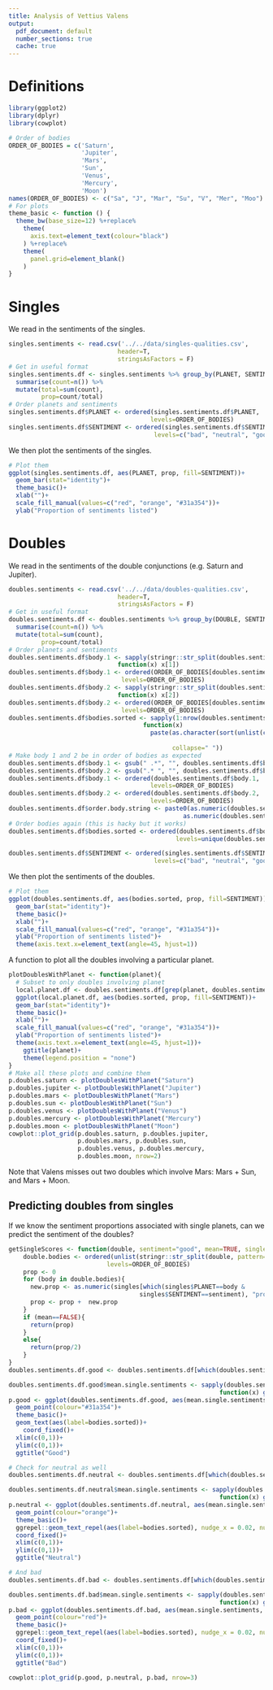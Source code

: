 ```yaml
---
title: Analysis of Vettius Valens 
output: 
  pdf_document: default
  number_sections: true
  cache: true
---
```


# Definitions

```r
library(ggplot2)
library(dplyr)
library(cowplot)

```

```r
# Order of bodies
ORDER_OF_BODIES = c('Saturn',
                    'Jupiter',
                    'Mars',
                    'Sun',
                    'Venus',
                    'Mercury',
                    'Moon')
names(ORDER_OF_BODIES) <- c("Sa", "J", "Mar", "Su", "V", "Mer", "Moo")
# For plots
theme_basic <- function () { 
  theme_bw(base_size=12) %+replace% 
    theme(
      axis.text=element_text(colour="black")
    ) %+replace% 
    theme(
      panel.grid=element_blank()
    )
}
```

# Singles

We read in the sentiments of the singles. 

```r
singles.sentiments <- read.csv('../../data/singles-qualities.csv', 
                              header=T, 
                              stringsAsFactors = F)
# Get in useful format
singles.sentiments.df <- singles.sentiments %>% group_by(PLANET, SENTIMENT) %>%
  summarise(count=n()) %>%
  mutate(total=sum(count),
         prop=count/total)
# Order planets and sentiments
singles.sentiments.df$PLANET <- ordered(singles.sentiments.df$PLANET, 
                                       levels=ORDER_OF_BODIES)
singles.sentiments.df$SENTIMENT <- ordered(singles.sentiments.df$SENTIMENT,
                                        levels=c("bad", "neutral", "good"))
```

We then plot the sentiments of the singles. 

```r
# Plot them
ggplot(singles.sentiments.df, aes(PLANET, prop, fill=SENTIMENT))+
  geom_bar(stat="identity")+
  theme_basic()+
  xlab("")+
  scale_fill_manual(values=c("red", "orange", "#31a354"))+
  ylab("Proportion of sentiments listed")
```

# Doubles

We read in the sentiments of the double conjunctions (e.g. Saturn and Jupiter). 

```r
doubles.sentiments <- read.csv('../../data/doubles-qualities.csv', 
                              header=T, 
                              stringsAsFactors = F)
# Get in useful format
doubles.sentiments.df <- doubles.sentiments %>% group_by(DOUBLE, SENTIMENT) %>%
  summarise(count=n()) %>%
  mutate(total=sum(count),
         prop=count/total)
# Order planets and sentiments
doubles.sentiments.df$body.1 <- sapply(stringr::str_split(doubles.sentiments.df$DOUBLE, pattern=" "),
                              function(x) x[1])
doubles.sentiments.df$body.1 <- ordered(ORDER_OF_BODIES[doubles.sentiments.df$body.1], 
                               levels=ORDER_OF_BODIES)
doubles.sentiments.df$body.2 <- sapply(stringr::str_split(doubles.sentiments.df$DOUBLE, pattern=" "),
                              function(x) x[2])
doubles.sentiments.df$body.2 <- ordered(ORDER_OF_BODIES[doubles.sentiments.df$body.2],
                               levels=ORDER_OF_BODIES)
doubles.sentiments.df$bodies.sorted <- sapply(1:nrow(doubles.sentiments.df),
                                     function(x)
                                       paste(as.character(sort(unlist(c(doubles.sentiments.df[x,"body.1"], 
                                                                        doubles.sentiments.df[x,"body.2"])))),
                                             collapse=" "))
# Make body 1 and 2 be in order of bodies as expected
doubles.sentiments.df$body.1 <- gsub(" .*", "", doubles.sentiments.df$bodies.sorted)
doubles.sentiments.df$body.2 <- gsub(".* ", "", doubles.sentiments.df$bodies.sorted)
doubles.sentiments.df$body.1 <- ordered(doubles.sentiments.df$body.1,
                                       levels=ORDER_OF_BODIES)
doubles.sentiments.df$body.2 <- ordered(doubles.sentiments.df$body.2,
                                       levels=ORDER_OF_BODIES)
doubles.sentiments.df$order.body.string <- paste0(as.numeric(doubles.sentiments.df$body.1),
                                                as.numeric(doubles.sentiments.df$body.2))
# Order bodies again (this is hacky but it works)
doubles.sentiments.df$bodies.sorted <- ordered(doubles.sentiments.df$bodies.sorted,
                                              levels=unique(doubles.sentiments.df$bodies.sorted[order(doubles.sentiments.df$order.body.string)]))

doubles.sentiments.df$SENTIMENT <- ordered(singles.sentiments.df$SENTIMENT,
                                        levels=c("bad", "neutral", "good"))
```

We then plot the sentiments of the doubles. 

```r
# Plot them
ggplot(doubles.sentiments.df, aes(bodies.sorted, prop, fill=SENTIMENT))+
  geom_bar(stat="identity")+
  theme_basic()+
  xlab("")+
  scale_fill_manual(values=c("red", "orange", "#31a354"))+
  ylab("Proportion of sentiments listed")+
  theme(axis.text.x=element_text(angle=45, hjust=1))
```

A function to plot all the doubles involving a particular planet. 


```r
plotDoublesWithPlanet <- function(planet){
  # Subset to only doubles involving planet
  local.planet.df <- doubles.sentiments.df[grep(planet, doubles.sentiments.df$bodies.sorted),]
  ggplot(local.planet.df, aes(bodies.sorted, prop, fill=SENTIMENT))+
  geom_bar(stat="identity")+
  theme_basic()+
  xlab("")+
  scale_fill_manual(values=c("red", "orange", "#31a354"))+
  ylab("Proportion of sentiments listed")+
  theme(axis.text.x=element_text(angle=45, hjust=1))+
    ggtitle(planet)+
    theme(legend.position = "none")
}
# Make all these plots and combine them
p.doubles.saturn <- plotDoublesWithPlanet("Saturn")
p.doubles.jupiter <- plotDoublesWithPlanet("Jupiter")
p.doubles.mars <- plotDoublesWithPlanet("Mars")
p.doubles.sun <- plotDoublesWithPlanet("Sun")
p.doubles.venus <- plotDoublesWithPlanet("Venus")
p.doubles.mercury <- plotDoublesWithPlanet("Mercury")
p.doubles.moon <- plotDoublesWithPlanet("Moon")
cowplot::plot_grid(p.doubles.saturn, p.doubles.jupiter, 
                   p.doubles.mars, p.doubles.sun,
                   p.doubles.venus, p.doubles.mercury,
                   p.doubles.moon, nrow=2)
```

Note that Valens misses out two doubles which involve Mars: Mars + Sun, and Mars + Moon. 

## Predicting doubles from singles

If we know the sentiment proportions associated with single planets, can we predict the sentiment of the doubles?

```r
getSingleScores <- function(double, sentiment="good", mean=TRUE, singles=singles.sentiments.df){
    double.bodies <- ordered(unlist(stringr::str_split(double, pattern=" ")), 
                           levels=ORDER_OF_BODIES)
    prop <- 0
    for (body in double.bodies){
      new.prop <- as.numeric(singles[which(singles$PLANET==body & 
                                    singles$SENTIMENT==sentiment), "prop"]  )
      prop <- prop +  new.prop
    }
    if (mean==FALSE){
      return(prop)
    }
    else{
      return(prop/2)
    }
}
doubles.sentiments.df.good <- doubles.sentiments.df[which(doubles.sentiments.df$SENTIMENT=="good"),]

doubles.sentiments.df.good$mean.single.sentiments <- sapply(doubles.sentiments.df.good$bodies.sorted,
                                                          function(x) getSingleScores(x, sentiment = "good", mean=TRUE))
p.good <- ggplot(doubles.sentiments.df.good, aes(mean.single.sentiments, prop))+
  geom_point(colour="#31a354")+
  theme_basic()+
  geom_text(aes(label=bodies.sorted))+
    coord_fixed()+
  xlim(c(0,1))+
  ylim(c(0,1))+
  ggtitle("Good")

# Check for neutral as well
doubles.sentiments.df.neutral <- doubles.sentiments.df[which(doubles.sentiments.df$SENTIMENT=="neutral"),]

doubles.sentiments.df.neutral$mean.single.sentiments <- sapply(doubles.sentiments.df.neutral$bodies.sorted,
                                                          function(x) getSingleScores(x, "neutral", mean=TRUE))
p.neutral <- ggplot(doubles.sentiments.df.neutral, aes(mean.single.sentiments, prop))+
  geom_point(colour="orange")+
  theme_basic()+
  ggrepel::geom_text_repel(aes(label=bodies.sorted), nudge_x = 0.02, nudge_y=-0.025)+
  coord_fixed()+
  xlim(c(0,1))+
  ylim(c(0,1))+
  ggtitle("Neutral")

# And bad
doubles.sentiments.df.bad <- doubles.sentiments.df[which(doubles.sentiments.df$SENTIMENT=="bad"),]

doubles.sentiments.df.bad$mean.single.sentiments <- sapply(doubles.sentiments.df.bad$bodies.sorted,
                                                          function(x) getSingleScores(x, "bad", mean=TRUE))
p.bad <- ggplot(doubles.sentiments.df.bad, aes(mean.single.sentiments, prop))+
  geom_point(colour="red")+
  theme_basic()+
  ggrepel::geom_text_repel(aes(label=bodies.sorted), nudge_x = 0.02, nudge_y=-0.025)+
  coord_fixed()+
  xlim(c(0,1))+
  ylim(c(0,1))+
  ggtitle("Bad")
```

```r
cowplot::plot_grid(p.good, p.neutral, p.bad, nrow=3)
```